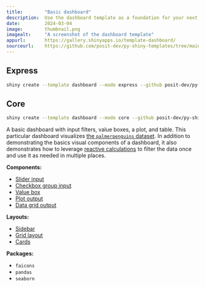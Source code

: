 ```yaml
---
title:        "Basic dashboard"
description:  Use the dashboard template as a foundation for your next Shiny app.
date:         2024-03-04
image:        thumbnail.png
imagealt:     "A screenshot of the dashboard template"
appurl:       https://gallery.shinyapps.io/template-dashboard/
sourceurl:    https://github.com/posit-dev/py-shiny-templates/tree/main/dashboard
---
```


::: {.panel-tabset .shiny-mode-tabset  group="shiny-app-mode"}
## Express
``` bash
shiny create --template dashboard --mode express --github posit-dev/py-shiny-templates
```
## Core
``` bash
shiny create --template dashboard --mode core --github posit-dev/py-shiny-templates
```
:::


A basic dashboard with input filters, value boxes, a plot, and table.
This particular dashboard visualizes [the `palmerpenguins` dataset](https://github.com/mcnakhaee/palmerpenguins).
In addition to demonstrating the basics visual components of a dashboard, it also demonstrates how to leverage [reactive calculations](../../docs/reactive-foundations.qmd#calculations) to filter the data once and use it as needed in multiple places.

:::: {.grid .tags}

::: {.g-col-6 .g-col-sm-4}
**Components:**

* [Slider input](../../components/inputs/slider/index.qmd)
* [Checkbox group input](../../components/inputs/checkbox-group/index.qmd)
* [Value box](../../components/outputs/value-box/index.qmd)
* [Plot output](../../components/outputs/plot-seaborn/index.qmd)
* [Data grid output](../../components/outputs/data-grid/index.qmd)

:::
::: {.g-col-6 .g-col-sm-4}
**Layouts:**

* [Sidebar](../../layouts/sidebars/index.qmd)
* [Grid layout](../../layouts/arrange/index.qmd)
* [Cards](../../layouts/panels-cards/index.qmd#content-divided-by-cards)

:::
::: {.g-col-6 .g-col-sm-4}
**Packages:**

* `faicons`
* `pandas`
* `seaborn`

:::
::::
